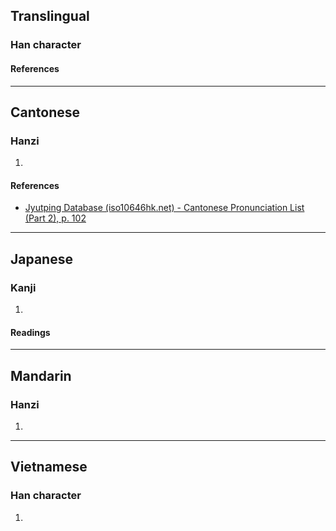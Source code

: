 {{character info/new}}
==Translingual==

===Han character===
{{Han char|rn=50|rad=巾|as=10|sn=13|four=42277|canj=LBBHX|ids=⿰巾舀}}

====References====
{{Han ref|kx=0335.030|dkj=09023|dj=0642.100|hdz=10750.090|uh=5E4D}}

----

==Cantonese==

===Hanzi===
{{yue-hanzi|jyut=[[tou1]]|y=tou1}}

# {{rfdef|yue|sort=巾10}}

====References====
* [http://www.iso10646hk.net/jp/document/download.jsp Jyutping Database (iso10646hk.net) - Cantonese Pronunciation List (Part 2), p. 102]

----

==Japanese==

===Kanji===
{{ja-kanji|grade=|rs=巾10}}

# {{rfdef|ja|sort=巾10}}

====Readings====
{{ja-readings
|on=とう, こう
}}

----

==Mandarin==

===Hanzi===
{{cmn-hanzi|pin=[[tāo]] ([[tao1]])|wg=t'ao<sup>1</sup>}}

# {{rfdef|cmn|sort=巾10}}

----

==Vietnamese==

===Han character===
{{vi-readings|rs=巾10|reading=thao}}

# {{rfdef|vi|sort=巾10}}